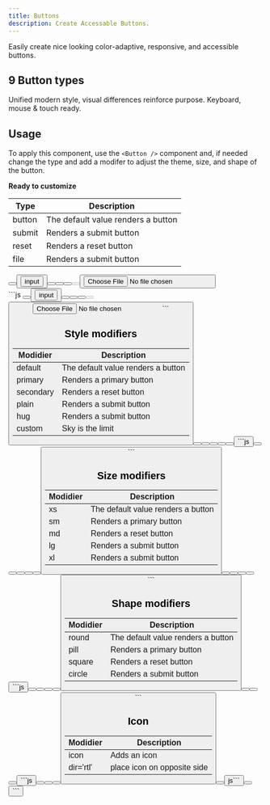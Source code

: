 ```yaml
---
title: Buttons
description: Create Accessable Buttons.
---
```



Easily create nice looking color-adaptive, responsive, and accessible buttons.

## 9 Button types

Unified modern style, visual differences reinforce purpose. Keyboard, mouse & touch ready.

## Usage

To apply this component, use the `<Button />` component and, if needed change the type and add a modifer to adjust the theme, size, and shape of the button.

**Ready to customize**

| Type   | Description                        |
| ------ | ---------------------------------- |
| button | The default value renders a button |
| submit | Renders a submit button            |
| reset  | Renders a reset button             |
| file   | Renders a submit button            |

<Tabs>
  <TabItem label="PREVIEW">
    <div class="not-content flex flex-wrap gap-sm">
      <Button value="Default" />
      <Button value="icon" icon="mdi:jellyfish-outline" />
      <input type="button" value="input" />
      <Button type="submit" value="submit" />
      <Button value="Type button" />
      <Button type="reset" value="Reset" />
      <Button value="Disabled" disabled />
      <Button value="Custom" custom />
      <input type="file" />
    </div>
  </TabItem>
  <TabItem label="MARKUP">
    ```js
    <Button value="Default" />
    <Button value="icon" icon="mdi:jellyfish-outline" />
    <input type="button" value="input" />
    <Button type="submit" value="submit" />
    <Button value="Type button" />
    <Button type="reset" value="Reset" />
    <Button value="Disabled" disabled />
    <Button value="Custom" />
    <input type="file" />
    ```
  </TabItem>
</Tabs>

## Style modifiers

| Modidier  | Description                        |
| --------- | ---------------------------------- |
| default   | The default value renders a button |
| primary   | Renders a primary button           |
| secondary | Renders a reset button             |
| plain     | Renders a submit button            |
| hug       | Renders a submit button            |
| custom    | Sky is the limit                   |

<Tabs>
  <TabItem label="PREVIEW">
    <div class="not-content flex flex-wrap gap-sm">
      <Button value="Default" />
      <Button value="Primary" primary />
      <Button value="Secondary" secondary />
      <Button value="Plain" plain />
      <Button value="Plain Hug" plain hug />
      <Button value="Custom" custom />
    </div>
  </TabItem>
  <TabItem label="MARKUP">
    ```js
    <Button value="Default" />
    <Button value="Primary" primary />
    <Button value="Secondary" secondary />
    <Button value="Plain" plain />
    <Button value="Plain Hug" plain hug />
    <Button value="Custom" custom />
    ```
  </TabItem>
</Tabs>

## Size modifiers

| Modidier | Description                        |
| -------- | ---------------------------------- |
| xs       | The default value renders a button |
| sm       | Renders a primary button           |
| md       | Renders a reset button             |
| lg       | Renders a submit button            |
| xl       | Renders a submit button            |

<Tabs>
  <TabItem label="PREVIEW">
    <div class="not-content flex flex-wrap gap-sm items-center">
      <Button value="Size xs" xs />
      <Button value="Size sm" sm />
      <Button value="Size md" md />
      <Button value="Size lg" lg />
      <Button value="Size xl" xl />
    </div>
  </TabItem>
  <TabItem label="MARKUP">
    ```js
    <Button value="Size xs" xs />
    <Button value="Size sm" sm />
    <Button value="Size md" md />
    <Button value="Size lg" lg />
    <Button value="Size xl" xl />
    ```
  </TabItem>
</Tabs>

## Shape modifiers

| Modidier | Description                        |
| -------- | ---------------------------------- |
| round    | The default value renders a button |
| pill     | Renders a primary button           |
| square   | Renders a reset button             |
| circle   | Renders a submit button            |

<Tabs>
  <TabItem label="PREVIEW">
    <div class="not-content flex flex-wrap gap-sm items-center">
      <Button value="Round" round />
      <Button value="Pill" pill />
      <Button value="Square" square />
      <Button value="C" circle />
    </div>
  </TabItem>
  <TabItem label="MARKUP">
    ```js
    <Button value="Round" round />
    <Button value="Pill" pill />
    <Button value="Square" square />
    <Button value="C" circle />
    ```
  </TabItem>
</Tabs>

## Icon

| Modidier  | Description                 |
| --------- | --------------------------- |
| icon      | Adds an icon                |
| dir='rtl' | place icon on opposite side |

<Tabs>
  <TabItem label="PREVIEW">
    <div class="not-content flex flex-wrap gap-sm items-center">
      <Button value="With Icon" icon="mdi:jellyfish-outline" />
      <Button value="Pill" dir="rtl" icon="mdi:jellyfish-outline" />
    </div>
  </TabItem>
  <TabItem label="MARKUP">
    ```js
    <Button value="With Icon" icon="mdi:jellyfish-outline" />
    <Button value="Pill" dir="rtl" icon="mdi:jellyfish-outline" />
    ```
  </TabItem>
</Tabs>
